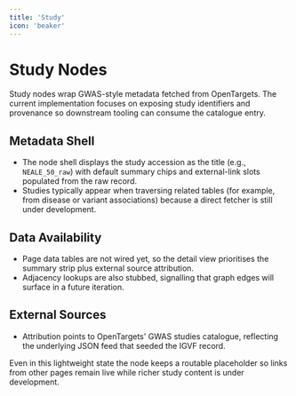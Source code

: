 ```yaml
---
title: 'Study'
icon: 'beaker'
---
```


# Study Nodes

Study nodes wrap GWAS-style metadata fetched from OpenTargets. The current implementation focuses on exposing study identifiers and provenance so downstream tooling can consume the catalogue entry.

## Metadata Shell
- The node shell displays the study accession as the title (e.g., `NEALE_50_raw`) with default summary chips and external-link slots populated from the raw record.
- Studies typically appear when traversing related tables (for example, from disease or variant associations) because a direct fetcher is still under development.

## Data Availability
- Page data tables are not wired yet, so the detail view prioritises the summary strip plus external source attribution.
- Adjacency lookups are also stubbed, signalling that graph edges will surface in a future iteration.

## External Sources
- Attribution points to OpenTargets' GWAS studies catalogue, reflecting the underlying JSON feed that seeded the IGVF record.

Even in this lightweight state the node keeps a routable placeholder so links from other pages remain live while richer study content is under development.
